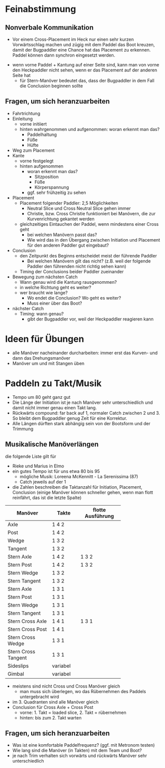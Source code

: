 # Feinabstimmung {.unnumbered}

## Nonverbale Kommunikation

<!-- - Das Einleiten der Kantung kann man von hinten teilweise schon an den Füßen des Bug-Paddlers erkennen. Alle Körperbewegungen beobachten. Wahrscheinlich stark abhängig vom jeweiligen Paddler.  -->
<!-- - Einleitungsschläge (damit der Heckpaddler es sehen kann) -->
<!--   - Onside Drehung: 45° Ziehschlag -->
<!--   - Offside Drehung: Bugdrückschlag/kurzer Bugbogenschlag (so 30° oder so) -->
<!--   - Stern Onside Drehung: überkorrigierter Rückwärtsschlag (nicht compound!) -->
<!--   - Stern Offside Drehung: rückwärts 45° Ziehschlag -->
<!--   - Auch Rückwärtsmanöver leitet am besten der Bug-Paddler ein, weil der Heck-Paddler dann folgen kann.  -->
- Vor einem Cross-Placement im Heck nur einen sehr kurzen Vorwärtsschlag machen und zügig mit dem Paddel das Boot kreuzen, damit der Bugpaddler eine Chance hat das Placement zu erkennen. Paddel können dann synchron eingesetzt werden.
<!-- - Sideslips erkennt man an Placement ohne Initiation -->

<!-- - wenn wir beide ein Cross Placement machen, folgt direkt ein Cross Forward stroke (wenn es vorwärts weiter geht), Timing des Kantung rausnehmens dabei -->
<!--   - Cross Post + Cross Tangent: Catch -->
<!--   - Cross Axle + Cross Wedge: rübergehen -->
- wenn vorne Paddel + Kantung auf einer Seite sind, kann man von vorne den Heckpaddler nicht sehen, wenn er das Placement auf der anderen Seite hat
  - für Stern-Manöver bedeutet das, dass der Bugpaddler in dem Fall die Conclusion beginnen sollte

## Fragen, um sich heranzuarbeiten

- Fahrtrichtung
- Einleitung 
  - vorne initiiert
  - hinten wahrgenommen und aufgenommen: woran erkennt man das?
    - Paddelhaltung
    - Füße
    - Hüfte
- Weg zum Placement
- Kante
  - vorne festgelegt
  - hinten aufgenommen
    - woran erkennt man das?
      - Sitzposition
      - Füße
      - Körperspannung
    - ggf. sehr frühzeitig zu sehen
- Placement
  - Placement folgender Paddler: 2,5 Möglichkeiten
    - Neutral Slice und Cross Neutral Slice gehen immer
    - Christie, bzw. Cross Christie funktioniert bei Manövern, die zur Kurvenrichtung gekantet werden
  - gleichzeitiges Eintauchen der Paddel, wenn mindestens einer Cross geht
    - bei welchen Manövern passt das?
    - Wie wird das in den Übergang zwischen Initiation und Placement für den anderen Paddler gut eingebaut?
- Conclusion
  - den Zeitpunkt des Beginns entscheidet meist der führende Paddler
    - Bei welchen Manövern gilt das nicht? (z.B. weil der folgende Paddler den führenden nicht richtig sehen kann)
  - Timing der Conclusions beider Paddler zueinander
- Bewegung zum nächsten Catch
  - Wann genau wird die Kantung rausgenommen?
  - in welche Richtung geht es weiter?
  - wer braucht wie lange?
    - Wo endet die Conclusion? Wo geht es weiter?
    - Muss einer über das Boot?
- nächster Catch
  - Timing: wann genau?
    - gibt der Bugpaddler vor, weil der Heckpaddler reagieren kann

# Ideen für Übungen

- alle Manöver nacheinander durcharbeiten: immer erst das Kurven- und dann das Drehungsmanöver
- Manöver um und mit Stangen üben

# Paddeln zu Takt/Musik

- Tempo um 80 geht ganz gut
- Die Länge der Initiation ist je nach Manöver sehr unterschiedlich und damit nicht immer genau einen Takt lang. 
- Rückwärts compound: far back auf 1, normaler Catch zwischen 2 und 3. So bleibt dem Bugpaddler genug Zeit für eine Korrektur.
- Alle Längen dürften stark abhängig sein von der Bootsform und der Trimmung

## Musikalische Manöverlängen

die folgende Liste gilt für

- Rieke und Marius in Elmo
- ein gutes Tempo ist für uns etwa 80 bis 95
  - mögliche Musik: Loreena McKennitt - La Serenissima (87)
  - Catch jeweils auf der 1
- die Zahlen beschreiben die Taktanzahl für Initiation, Placement, Conclusion (einige Manöver können schneller gehen, wenn man flott reinfährt, das ist die letzte Spalte)

+---------------------+----------+-------------------+
| Manöver             | Takte    | flotte Ausführung |
+=====================+==========+===================+
| Axle                | 1 4 2    |                   |
+---------------------+----------+-------------------+
| Post                | 1 4 2    |                   |
+---------------------+----------+-------------------+
| Wedge               | 1 3 2    |                   |
+---------------------+----------+-------------------+
| Tangent             | 1 3 2    |                   |
+---------------------+----------+-------------------+
| Stern Axle          | 1 4 2    | 1 3 2             |
+---------------------+----------+-------------------+
| Stern Post          | 1 4 2    | 1 3 2             |
+---------------------+----------+-------------------+
| Stern Wedge         | 1 3 2    |                   |
+---------------------+----------+-------------------+
| Stern Tangent       | 1 3 2    |                   |
+---------------------+----------+-------------------+
| Stern Axle          | 1 3 1    |                   |
+---------------------+----------+-------------------+
| Stern Post          | 1 3 1    |                   |
+---------------------+----------+-------------------+
| Stern Wedge         | 1 3 1    |                   |
+---------------------+----------+-------------------+
| Stern Tangent       | 1 3 1    |                   |
+---------------------+----------+-------------------+
| Stern Cross Axle    | 1 4 1    | 1 3 1             |
+---------------------+----------+-------------------+
| Stern Cross Post    | 1 4 1    |                   |
+---------------------+----------+-------------------+
| Stern Cross Wedge   | 1 3 1    |                   |
+---------------------+----------+-------------------+
| Stern Cross Tangent | 1 3 1    |                   |
+---------------------+----------+-------------------+
| Sideslips           | variabel |                   |
+---------------------+----------+-------------------+
| Gimbal              | variabel |                   |
+---------------------+----------+-------------------+

- meistens sind nicht Cross und Cross Manöver gleich
  - man muss sich überlegen, wo das Rübernehmen des Paddels untergebracht wird
- im 3. Quadranten sind alle Manöver gleich
- Conclusion für Cross Axle + Cross Post
  - vorne: 1. Takt = loaded slice, 2. Takt = rübernehmen
  - hinten: bis zum 2. Takt warten


## Fragen, um sich heranzuarbeiten

- Was ist eine komfortable Paddelfrequenz? (ggf. mit Metronom testen)
- Wie lang sind die Manöver (in Takten) mit dem Team und Boot?
- je nach Trim verhalten sich vorwärts und rückwärts Manöver sehr unterschiedlich
